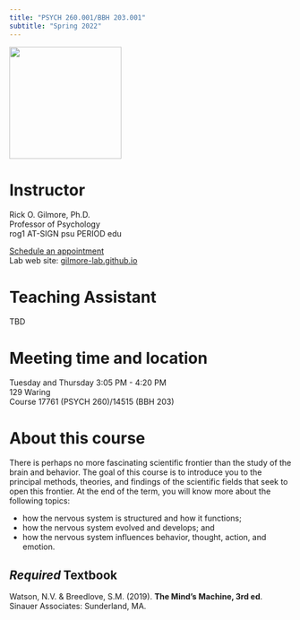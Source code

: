 ```yaml
---
title: "PSYCH 260.001/BBH 203.001"
subtitle: "Spring 2022"
---
```


<img src ="https://ih1.redbubble.net/image.842082891.0502/pp,840x830-pad,1000x1000,f8f8f8.u4.jpg" height=200px>

# Instructor

Rick O. Gilmore, Ph.D.</br>
Professor of Psychology</br>
rog1 AT-SIGN psu PERIOD edu</br>

[Schedule an appointment](https://doodle.com/mm/rickgilmore/book-a-time)</br>
Lab web site: [gilmore-lab.github.io](http://gilmore-lab.github.io/)</br>

# Teaching Assistant

TBD

# Meeting time and location

Tuesday and Thursday 3:05 PM - 4:20 PM</br>
129 Waring</br>
Course 17761 (PSYCH 260)/14515 (BBH 203)</br>

# About this course

There is perhaps no more fascinating scientific frontier than the study of the brain and behavior. 
The goal of this course is to introduce you to the principal methods, theories, and findings of the scientific fields that seek to open this frontier. 
At the end of the term, you will know more about the following topics:

- how the nervous system is structured and how it functions;
- how the nervous system evolved and develops; and
- how the nervous system influences behavior, thought, action, and emotion.

## *Required* Textbook

Watson, N.V. & Breedlove, S.M. (2019). **The Mind's Machine, 3rd ed**. Sinauer Associates: Sunderland, MA.
